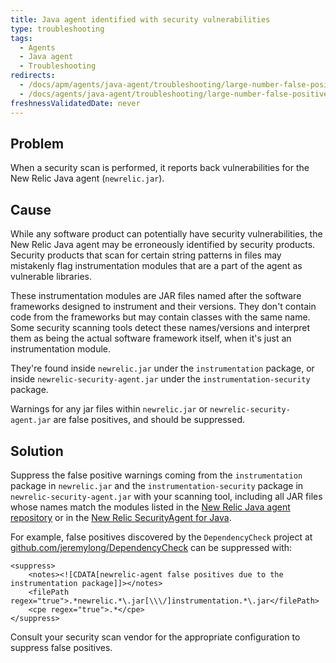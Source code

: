 ```yaml
---
title: Java agent identified with security vulnerabilities
type: troubleshooting
tags:
  - Agents
  - Java agent
  - Troubleshooting
redirects:
  - /docs/apm/agents/java-agent/troubleshooting/large-number-false-positive-security-vulnerabilities
  - /docs/agents/java-agent/troubleshooting/large-number-false-positive-security-vulnerabilities
freshnessValidatedDate: never
---
```


## Problem

When a security scan is performed, it reports back vulnerabilities for the New Relic Java agent (`newrelic.jar`).

## Cause

While any software product can potentially have security vulnerabilities, the New Relic Java agent may be erroneously identified by security products. Security products that scan for certain string patterns in files may mistakenly flag instrumentation modules that are a part of the agent as vulnerable libraries. 

These instrumentation modules are JAR files named after the software frameworks designed to instrument and their versions. They don't contain code from the frameworks but may contain classes with the same name. Some security scanning tools detect these names/versions and interpret them as being the actual software framework itself, when it's just an instrumentation module.

They're found inside `newrelic.jar` under the `instrumentation` package, or inside `newrelic-security-agent.jar` under the `instrumentation-security` package.

Warnings for any jar files within `newrelic.jar` or `newrelic-security-agent.jar` are false positives, and should be suppressed.

## Solution

Suppress the false positive warnings coming from the `instrumentation` package in `newrelic.jar` and the `instrumentation-security` package in `newrelic-security-agent.jar` with your scanning tool, including all JAR files whose names match the modules listed in the [New Relic Java agent repository](https://github.com/newrelic/newrelic-java-agent/tree/main/instrumentation) or in the [New Relic SecurityAgent for Java](https://github.com/newrelic/csec-java-agent/tree/main/instrumentation-security).

For example, false positives discovered by the `DependencyCheck` project at [github.com/jeremylong/DependencyCheck](https://github.com/jeremylong/DependencyCheck) can be suppressed with:

```jar
<suppress>
    <notes><![CDATA[newrelic-agent false positives due to the instrumentation package]]></notes>
    <filePath regex="true">.*newrelic.*\.jar[\\\/]instrumentation.*\.jar</filePath>
    <cpe regex="true">.*</cpe>
</suppress>
```

Consult your security scan vendor for the appropriate configuration to suppress false positives.
